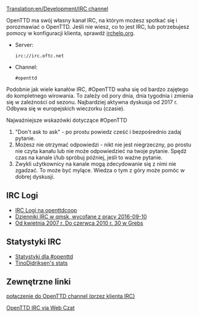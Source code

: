 [[Translation:en/Development/IRC channel]]

OpenTTD ma swój własny kanał IRC, na którym możesz spotkać się i porozmawiać o OpenTTD. Jeśli nie wiesz, co to jest IRC, lub potrzebujesz pomocy w konfiguracji klienta, sprawdź [http://www.irchelp.org/ irchelp.org].

* Server: <pre>irc://irc.oftc.net</pre>
* Channel: <pre>#openttd</pre>

Podobnie jak wiele kanałów IRC, #OpenTTD waha się od bardzo zajętego do kompletnego wirowania. To zależy od pory dnia, dnia tygodnia i zmienia się w zależności od sezonu. Najbardziej aktywna dyskusja od 2017 r. Odbywa się w europejskich wieczorku (czasie).  

Najważniejsze wskazówki dotyczące #OpenTTD
# "Don't ask to ask" - po prostu powiedz cześć i bezpośrednio zadaj pytanie.
# Możesz nie otrzymać odpowiedzi - nikt nie jest niegrzeczny, po prostu nie czyta kanału lub nie może odpowiedzieć na twoje pytanie. Spędź czas na kanale i/lub spróbuj później, jeśli to ważne pytanie.
# Zwykli użytkownicy na kanale mogą zdecydowanie się z nimi nie zgadzać. To może być mylące. Wiedza o tym z góry może pomóc w dobrej dyskusji.

==IRC Logi==
*[http://webster.openttdcoop.org/index.php?channel=openttd IRC Logi na openttdcoop]
*[http://irclogs.qmsk.net/channels/openttd Dzienniki IRC w qmsk, wycofane z pracy 2016-09-10]
*[http://thegrebs.com/irc/ Od kwietnia 2007 r. Do czerwca 2010 r. 30 w Grebs]

==Statystyki IRC==
*[http://electricpotential.net/ircstats/openttd2.html Statystyki dla #openttd]
*[http://alpha.visl.sdu.dk/~tino/pisg/OFTC/openttd.html TinoDidriksen's stats]

==Zewnętrzne linki ==

[irc://irc.oftc.net/openttd połączenie do OpenTTD channel (przez klienta IRC)]

[http://webchat.oftc.net/?randomnick=1&channels=openttd&prompt=1 OpenTTD IRC via Web Czat]